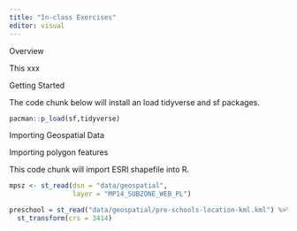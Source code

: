 ```yaml
---
title: "In-class Exercises"
editor: visual
---
```


Overview

This xxx

Getting Started

The code chunk below will install an load tidyverse and sf packages.

```r
pacman::p_load(sf,tidyverse)
```

Importing Geospatial Data

Importing polygon features

This code chunk will import ESRI shapefile into R.

```r
mpsz <- st_read(dsn = "data/geospatial", 
                layer = "MP14_SUBZONE_WEB_PL")
```

```r
preschool = st_read("data/geospatial/pre-schools-location-kml.kml") %>%
  st_transform(crs = 3414)
```
